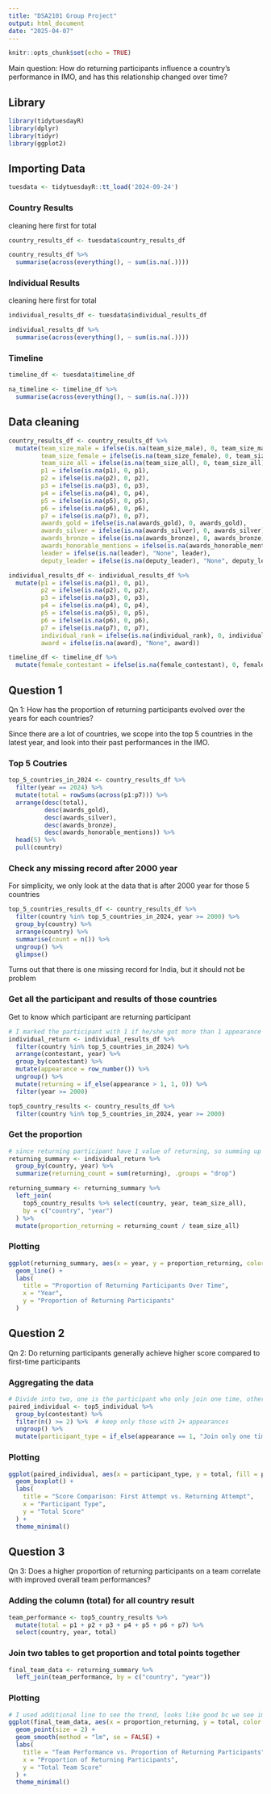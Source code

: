 ---
title: "DSA2101 Group Project"
output: html_document
date: "2025-04-07"
---

```{r setup, include=FALSE}
knitr::opts_chunk$set(echo = TRUE)
```

Main question: How do returning participants influence a country's performance in IMO, and has this relationship changed over time?

## Library

```{r}
library(tidytuesdayR)
library(dplyr)
library(tidyr)
library(ggplot2)
```

## Importing Data

```{r tuesdata}
tuesdata <- tidytuesdayR::tt_load('2024-09-24')
```

### Country Results

cleaning here first for total

```{r country_results_df}
country_results_df <- tuesdata$country_results_df

country_results_df %>%
  summarise(across(everything(), ~ sum(is.na(.))))
```

### Individual Results

cleaning here first for total

```{r individual_results_df}
individual_results_df <- tuesdata$individual_results_df

individual_results_df %>% 
  summarise(across(everything(), ~ sum(is.na(.))))
```

### Timeline

```{r timeline_df}
timeline_df <- tuesdata$timeline_df

na_timeline <- timeline_df %>% 
  summarise(across(everything(), ~ sum(is.na(.))))
```

## Data cleaning

```{r removing na from country_results_df}
country_results_df <- country_results_df %>%
  mutate(team_size_male = ifelse(is.na(team_size_male), 0, team_size_male),
         team_size_female = ifelse(is.na(team_size_female), 0, team_size_female),
         team_size_all = ifelse(is.na(team_size_all), 0, team_size_all),
         p1 = ifelse(is.na(p1), 0, p1),
         p2 = ifelse(is.na(p2), 0, p2),
         p3 = ifelse(is.na(p3), 0, p3),
         p4 = ifelse(is.na(p4), 0, p4),
         p5 = ifelse(is.na(p5), 0, p5),
         p6 = ifelse(is.na(p6), 0, p6),
         p7 = ifelse(is.na(p7), 0, p7),
         awards_gold = ifelse(is.na(awards_gold), 0, awards_gold),
         awards_silver = ifelse(is.na(awards_silver), 0, awards_silver),
         awards_bronze = ifelse(is.na(awards_bronze), 0, awards_bronze),
         awards_honorable_mentions = ifelse(is.na(awards_honorable_mentions), 0, awards_honorable_mentions),
         leader = ifelse(is.na(leader), "None", leader),
         deputy_leader = ifelse(is.na(deputy_leader), "None", deputy_leader))
```

```{r removing na from individual_results_df}
individual_results_df <- individual_results_df %>%
  mutate(p1 = ifelse(is.na(p1), 0, p1),
         p2 = ifelse(is.na(p2), 0, p2),
         p3 = ifelse(is.na(p3), 0, p3),
         p4 = ifelse(is.na(p4), 0, p4),
         p5 = ifelse(is.na(p5), 0, p5),
         p6 = ifelse(is.na(p6), 0, p6),
         p7 = ifelse(is.na(p7), 0, p7),
         individual_rank = ifelse(is.na(individual_rank), 0, individual_rank),
         award = ifelse(is.na(award), "None", award))

```

```{r removing na from timeline_df}
timeline_df <- timeline_df %>%
  mutate(female_contestant = ifelse(is.na(female_contestant), 0, female_contestant))
```

## Question 1

Qn 1: How has the proportion of returning participants evolved over the years for each countries?

Since there are a lot of countries, we scope into the top 5 countries in the latest year, and look into their past performances in the IMO.

### Top 5 Coutries

```{r top_5_countries_in_2024}
top_5_countries_in_2024 <- country_results_df %>%
  filter(year == 2024) %>%
  mutate(total = rowSums(across(p1:p7))) %>%
  arrange(desc(total), 
          desc(awards_gold), 
          desc(awards_silver), 
          desc(awards_bronze), 
          desc(awards_honorable_mentions)) %>%
  head(5) %>%
  pull(country)
```

### Check any missing record after 2000 year

For simplicity, we only look at the data that is after 2000 year for those 5 countries

```{r Check missing record}
top_5_countries_results_df <- country_results_df %>%
  filter(country %in% top_5_countries_in_2024, year >= 2000) %>%
  group_by(country) %>%
  arrange(country) %>%
  summarise(count = n()) %>%
  ungroup() %>%
  glimpse()
```

Turns out that there is one missing record for India, but it should not be problem

### Get all the participant and results of those countries

Get to know which participant are returning participant

```{r}
# I marked the participant with 1 if he/she got more than 1 appearance in the df
individual_return <- individual_results_df %>%
  filter(country %in% top_5_countries_in_2024) %>%
  arrange(contestant, year) %>%
  group_by(contestant) %>%
  mutate(appearance = row_number()) %>%
  ungroup() %>%
  mutate(returning = if_else(appearance > 1, 1, 0)) %>%
  filter(year >= 2000)
```

```{r}
top5_country_results <- country_results_df %>%
  filter(country %in% top_5_countries_in_2024, year >= 2000)
```

### Get the proportion

```{r Calculating the proportion}
# since returning participant have 1 value of returning, so summing up them should give the total of returning participant, maybe
returning_summary <- individual_return %>%
  group_by(country, year) %>%
  summarize(returning_count = sum(returning), .groups = "drop")

returning_summary <- returning_summary %>%
  left_join(
    top5_country_results %>% select(country, year, team_size_all), 
    by = c("country", "year")
  ) %>%
  mutate(proportion_returning = returning_count / team_size_all)
```

### Plotting

```{r}
ggplot(returning_summary, aes(x = year, y = proportion_returning, color = country)) +
  geom_line() +
  labs(
    title = "Proportion of Returning Participants Over Time",
    x = "Year",
    y = "Proportion of Returning Participants"
  )
```

## Question 2

Qn 2: Do returning participants generally achieve higher score compared to first-time participants

### Aggregating the data

```{r}
# Divide into two, one is the participant who only join one time, other is returning participant
paired_individual <- top5_individual %>% 
  group_by(contestant) %>%
  filter(n() >= 2) %>%  # keep only those with 2+ appearances
  ungroup() %>%
  mutate(participant_type = if_else(appearance == 1, "Join only one time", "Returning participant"))
```

### Plotting

```{r}
ggplot(paired_individual, aes(x = participant_type, y = total, fill = participant_type)) +
  geom_boxplot() +
  labs(
    title = "Score Comparison: First Attempt vs. Returning Attempt",
    x = "Participant Type",
    y = "Total Score"
  ) +
  theme_minimal()
```

## Question 3

Qn 3: Does a higher proportion of returning participants on a team correlate with improved overall team performances?

### Adding the column (total) for all country result

```{r}
team_performance <- top5_country_results %>%
  mutate(total = p1 + p2 + p3 + p4 + p5 + p6 + p7) %>%
  select(country, year, total)
```

### Join two tables to get proportion and total points together

```{r}
final_team_data <- returning_summary %>%
  left_join(team_performance, by = c("country", "year"))
```

### Plotting

```{r}
# I used additional line to see the trend, looks like good bc we see improvement when the propotion goes up
ggplot(final_team_data, aes(x = proportion_returning, y = total, color = country)) +
  geom_point(size = 2) +
  geom_smooth(method = "lm", se = FALSE) +
  labs(
    title = "Team Performance vs. Proportion of Returning Participants",
    x = "Proportion of Returning Participants",
    y = "Total Team Score"
  ) +
  theme_minimal()
```




